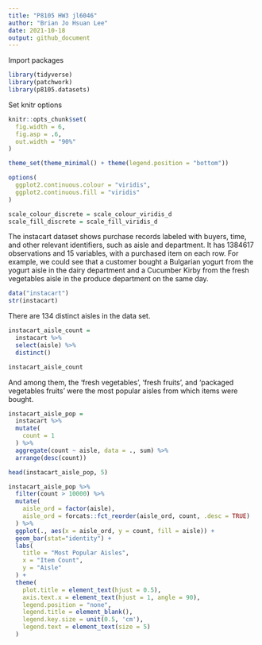 ```yaml
---
title: "P8105 HW3 jl6046"
author: "Brian Jo Hsuan Lee"
date: 2021-10-18
output: github_document
---
```


Import packages
```r
library(tidyverse)
library(patchwork)
library(p8105.datasets)
```

Set knitr options
```r
knitr::opts_chunk$set(
  fig.width = 6,
  fig.asp = .6,
  out.width = "90%"
)

theme_set(theme_minimal() + theme(legend.position = "bottom"))

options(
  ggplot2.continuous.colour = "viridis",
  ggplot2.continuous.fill = "viridis"
)

scale_colour_discrete = scale_colour_viridis_d
scale_fill_discrete = scale_fill_viridis_d
```

The instacart dataset shows purchase records labeled with buyers, time, and other relevant identifiers, such as aisle and department. It has 1384617 observations and 15 variables, with a purchased item on each row. For example, we could see that a customer bought a Bulgarian yogurt from the yogurt aisle in the dairy department and a Cucumber Kirby from the fresh vegetables aisle in the produce department on the same day.
```r
data("instacart")
str(instacart)
```

There are 134 distinct aisles in the data set.
```r
instacart_aisle_count = 
  instacart %>% 
  select(aisle) %>% 
  distinct()

instacart_aisle_count
```

And among them, the 'fresh vegetables', 'fresh fruits', and 'packaged vegetables fruits' were the most popular aisles from which items were bought.
```r
instacart_aisle_pop = 
  instacart %>% 
  mutate(
    count = 1
  ) %>% 
  aggregate(count ~ aisle, data = ., sum) %>% 
  arrange(desc(count))

head(instacart_aisle_pop, 5)
```

```r
instacart_aisle_pop %>% 
  filter(count > 10000) %>% 
  mutate(
    aisle_ord = factor(aisle),
    aisle_ord = forcats::fct_reorder(aisle_ord, count, .desc = TRUE)
  ) %>% 
  ggplot(., aes(x = aisle_ord, y = count, fill = aisle)) +
  geom_bar(stat="identity") +
  labs(
    title = "Most Popular Aisles",
    x = "Item Count",
    y = "Aisle"
  ) +
  theme(
    plot.title = element_text(hjust = 0.5),
    axis.text.x = element_text(hjust = 1, angle = 90),
    legend.position = "none",
    legend.title = element_blank(),
    legend.key.size = unit(0.5, 'cm'),
    legend.text = element_text(size = 5)
  )
```


